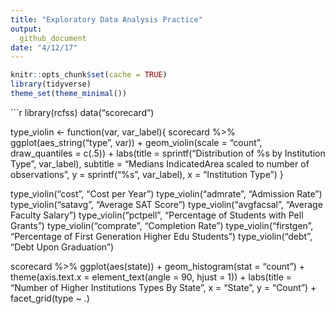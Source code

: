 ```yaml
---
title: "Exploratory Data Analysis Practice"
output:
  github_document
date: "4/12/17"
---
```


```r
knitr::opts_chunk$set(cache = TRUE)
library(tidyverse)
theme_set(theme_minimal())
```

```r
library(rcfss)
data("scorecard")




type_violin <- function(var, var_label){
  scorecard %>%
    ggplot(aes_string("type", var)) +
      geom_violin(scale = "count", draw_quantiles = c(.5)) +
      labs(title = sprintf("Distribution of %s by Institution Type", var_label),
           subtitle = "Medians Indicated\n Area scaled to number of observations",
           y = sprintf("%s", var_label),
           x = "Institution Type")
}

type_violin("cost", "Cost per Year")
type_violin("admrate", "Admission Rate")
type_violin("satavg", "Average SAT Score")
type_violin("avgfacsal", "Average Faculty Salary")
type_violin("pctpell", "Percentage of Students with Pell Grants")
type_violin("comprate", "Completion Rate")
type_violin("firstgen", "Percentage of First Generation Higher Edu Students")
type_violin("debt", "Debt Upon Graduation")

scorecard %>% 
  ggplot(aes(state)) +
    geom_histogram(stat = "count") + 
    theme(axis.text.x = element_text(angle = 90, hjust = 1)) +
    labs(title = "Number of Higher Institutions Types By State",
         x = "State",
         y = "Count") + 
    facet_grid(type ~ .)